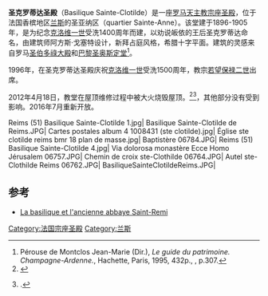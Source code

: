 '''圣克罗蒂达圣殿'''（Basilique Sainte-Clotilde）是一座[[罗马天主教|罗马天主教]][[宗座圣殿|宗座圣殿]]，位于法国香槟地区[[兰斯|兰斯]]的圣亚纳区（quartier Sainte-Anne）。该堂建于1896-1905年，是为纪念[[克洛维一世|克洛维一世]]受洗1400周年而建，以劝说皈依的王后圣克罗蒂达命名，由建筑师阿方斯·戈塞特设计，新拜占庭风格，希腊十字平面。建筑的灵感来自罗马[[圣伯多祿大殿|圣伯多祿大殿]]和[[圣奥斯定堂_(巴黎)|巴黎圣奥斯定堂]]<ref>Pérouse de Montclos Jean-Marie (Dir.), ''Le guide du patrimoine. Champagne-Ardenne.'', Hachette, Paris, 1995, 432p., {{ISBN|2-01-0209877}}, p.307.</ref>。

1996年，在圣克罗蒂达圣殿庆祝[[克洛维一世|克洛维一世]]受洗1500周年，教宗[[若望保禄二世|若望保禄二世]]出席。

2012年4月18日，教堂在屋顶维修过程中被大火烧毁屋顶。<ref>{{Lien web|url=http://www.lunion.presse.fr/article/marne/video-le-dome-nord-de-la-basilique-sainte-clotilde-ravage-par-le-feu?xtcr=2&xtmc=Le%20d%F4me%20nord%20de%20la%20basilique|title=Le dôme nord de la basilique Sainte-Clotilde ravagé par le feu|access-date=19 avril 2012.}}</ref><ref>{{lien web|url=https://france3-regions.francetvinfo.fr/grand-est/marne/reims-metropole/reims/reims-apres-incendie-sainte-clotilde-retrouve-son-ange-606108.html|title=Reims : après l'incendie Sainte-Clotilde retrouve son ange|date=4 décembre 2014|access-date=8 décembre 2020}}.</ref>，其他部分没有受到影响。2016年7月重新开放。

<gallery mode = packed >
Reims (51) Basilique Sainte-Clotilde 1.jpg|
Basilique Sainte-Clotilde de Reims.JPG|
Cartes postales album 4 1008431 (ste clotilde).jpg|
Église ste clotilde reims bmr 18 plan de masse.jpg|
Baptistère 06784.JPG|
Reims (51) Basilique Sainte-Clotilde 4.jpg|
Via dolorosa monastère Ecce Homo Jérusalem 06757.JPG|
Chemin de croix ste-Clothilde 06764.JPG|
Autel ste-Clothilde Reims 06762.JPG|
BasiliqueSainteClotildeReims.JPG|
</gallery>

==参考==
{{reflist}}
* [https://www.reims.fr/culture-patrimoine/reims-et-son-patrimoine/le-patrimoine-mondial/la-basilique-et-l-ancienne-abbaye-saint-remi-7496.html La basilique et l'ancienne abbaye Saint-Remi]
[[Category:法国宗座圣殿|Category:法国宗座圣殿]]
[[Category:兰斯|Category:兰斯]]